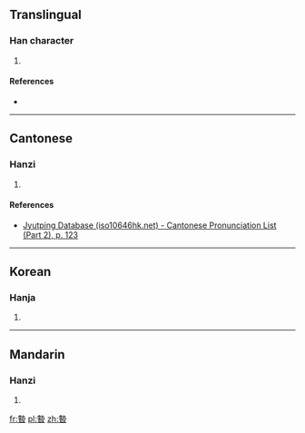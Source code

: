 ==Translingual==

===Han character===
{{Han char|rn=72|rad=日|as=11|sn=15|four=|canj=GIA|ids=⿱埶日}}

# {{defn|Han|sort=日11}}

====References====
* {{Han ref|kx=0499.160|dkj=14122|dj=0868.220|hdz=21532.070|uh=66AC|ud=26284}}

----

==Cantonese==

===Hanzi===
{{yue-hanzi|jyut=[[sit3]]|y=sit3}}

# {{defn|lang=yue|sort=日11}}

====References====
* [http://www.iso10646hk.net/jp/document/download.jsp Jyutping Database (iso10646hk.net) - Cantonese Pronunciation List (Part 2), p. 123]

----

==Korean==

===Hanja===
{{ko-hanja|hangeul=설|eumhun=|rv=seol|mr=sŏl|y=sel}}

# {{defn|lang=ko|sort=日11}}

----

==Mandarin==

===Hanzi===
{{cmn-hanzi|pin=[[xiè]] ([[xie4]])|wg=hsieh<sup>4</sup>}}

# {{defn|lang=cmn|sort=日11}}

[[fr:暬]]
[[pl:暬]]
[[zh:暬]]